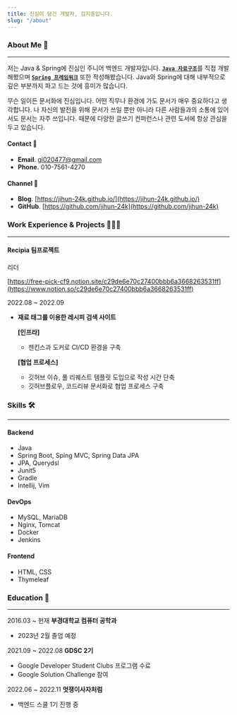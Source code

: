 ```yaml
---
title: 진심이 담긴 개발자, 김지훈입니다.
slug: "/about"
---
```


### About Me 👋

---

저는 Java & Spring에 진심인 주니어 백엔드 개발자입니다. [**`Java 자료구조`**](https://github.com/jihun-24k/JavaDataStructure)를 직접 개발해봤으며 [**`Spring 프레임워크`**](https://github.com/jihun-24k/similarity-spring-framework) 또한 작성해봤습니다. Java와 Spring에 대해 내부적으로 깊은 부분까지 파고 드는 것에 흥미가 많습니다. 

무슨 일이든 문서화에 진심입니다. 어떤 직무나 환경에 가도 문서가 매우 중요하다고 생각합니다. 나 자신의 발전을 위해 문서가 쓰일 뿐만 아니라 다른 사람들과의 소통에 있어서도 문서는 자주 쓰입니다. 때문에 다양한 글쓰기 컨퍼런스나 관련 도서에 항상 관심을 두고 있습니다.

#### Contact 🤙

- **Email**. gi020477@gmail.com
- **Phone.** 010-7561-4270

#### Channel 🔗

- **Blog**. [https://jihun-24k.github.io/](https://jihun-24k.github.io/)
- **GitHub**. [https://github.com/jihun-24k](https://github.com/jihun-24k)

### Work Experience & Projects 👨🏻‍💻

---

#### Recipia 팀프로젝트
리더

[https://free-pick-cf9.notion.site/c29de6e70c27400bbb6a3668263531ff](https://www.notion.so/c29de6e70c27400bbb6a3668263531ff)

2022.08 ~ 2022.09

- **재료 태그를 이용한 레시피 검색 사이트**
    
    **[인프라]**
    
    - 젠킨스과 도커로 CI/CD 환경을 구축
    
    **[협업 프로세스]**
    
    - 깃허브 이슈, 풀 리퀘스트 템플릿 도입으로 작성 시간 단축
    - 깃허브플로우, 코드리뷰 문서화로 협업 프로세스 구축

### Skills 🛠

---

#### Backend

- Java
- Spring Boot, Sping MVC, Spring Data JPA
- JPA, Querydsl
- Junit5
- Gradle
- Intellij, Vim

#### DevOps

- MySQL, MariaDB
- Nginx, Tomcat
- Docker
- Jenkins

#### Frontend

- HTML, CSS
- Thymeleaf

### Education 📖

---

2016.03 ~ 현재 **부경대학교 컴퓨터 공학과**

- 2023년 2월 졸업 예정

2021.09 ~ 2022.08 **GDSC 2기**

- Google Developer Student Clubs 프로그램 수료
- Google Solution Challenge 참여

2022.06 ~ 2022.11 **멋쟁이사자처럼**

- 백엔드 스쿨 1기 진행 중